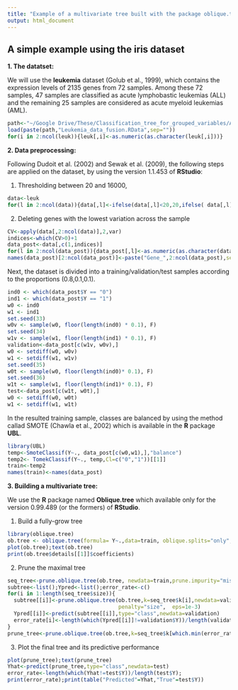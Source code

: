 ```yaml
---
title: "Example of a multivariate tree built with the package oblique.tree"
output: html_document
---
```

## A simple example using the iris dataset

**1. The datatset:**

We will use the **leukemia** dataset (Golub et al., 1999), which contains the expression levels of 2135 genes from 72 samples. Among these 72 samples, 47 samples are classified as acute lymphobastic leukemias (ALL) and the remaining 25 samples are considered as acute myeloid leukemias (AML). 
 

```r
path<-"~/Google Drive/These/Classification_tree_for_grouped_variables/Applications_soumission_Computational_Statistics/Leukemia/"# path to datasets
load(paste(path,"Leukemia_data_fusion.RData",sep=""))
for(i in 2:ncol(leuk)){leuk[,i]<-as.numeric(as.character(leuk[,i]))}
```

**2. Data preprocessing:**

Following Dudoit et al. (2002) and Sewak et al. (2009), the following steps are applied on the dataset, by using the version 1.1.453 of **RStudio**:
  
  1) Thresholding between 20 and 16000,
```r
data<-leuk
for(l in 2:ncol(data)){data[,l]<-ifelse(data[,l]<20,20,ifelse( data[,l]>16000,16000, data[,l]))}
```

  2) Deleting genes with the lowest variation across the sample
```r
CV<-apply(data[,2:ncol(data)],2,var)
indices<-which(CV>0)+1
data_post<-data[,c(1,indices)]
for(l in 2:ncol(data_post)){data_post[,l]<-as.numeric(as.character(data_post[,l]))}
names(data_post)[2:ncol(data_post)]<-paste("Gene_",2:ncol(data_post),sep="")
```


Next, the dataset is divided into a training/validation/test samples according to the proportions (0.8,0.1,0.1). 


```r
ind0 <- which(data_post$Y == "0")
ind1 <- which(data_post$Y == "1")
w0 <- ind0
w1 <- ind1
set.seed(33)
w0v <- sample(w0, floor(length(ind0) * 0.1), F)
set.seed(34)
w1v <- sample(w1, floor(length(ind1) * 0.1), F)
validation<-data_post[c(w1v, w0v),]
w0 <- setdiff(w0, w0v)
w1 <- setdiff(w1, w1v)
set.seed(35)
w0t <- sample(w0, floor(length(ind0)* 0.1), F)
set.seed(36)
w1t <- sample(w1, floor(length(ind1)* 0.1), F)
test<-data_post[c(w1t, w0t),]
w0 <- setdiff(w0, w0t)
w1 <- setdiff(w1, w1t)
```  


In the resulted training sample, classes are balanced by using the method callad SMOTE (Chawla et al., 2002) which is available in the **R** package **UBL**.

```r
library(UBL)
temp<-SmoteClassif(Y~., data_post[c(w0,w1),],"balance")
temp2<- TomekClassif(Y~., temp,Cl=c("0","1"))[[1]]
train<-temp2
names(train)<-names(data_post)
```  




**3. Building a multivariate tree:**

We use the **R** package named **Oblique.tree** which available only for the version 0.99.489 (or the formers) of **RStudio**.

 1) Build a fully-grow tree
```r
library(oblique.tree)
ob.tree <- oblique.tree(formula= Y~.,data=train, oblique.splits="only", variable.selection="lasso.aic")
plot(ob.tree);text(ob.tree)
print(ob.tree$details[[1]]$coefficients)
``` 
 
 2) Prune the maximal tree
```r
seq_tree<-prune.oblique.tree(ob.tree, newdata=train,prune.impurity="misclass", penalty="size",  eps=1e-3)
subtree<-list();Ypred<-list();error_rate<-c()
for(i in 1:length(seq_tree$size)){
  subtree[[i]]<-prune.oblique.tree(ob.tree,k=seq_tree$k[i],newdata=validation,prune.impurity="misclass",    
                                   penalty="size",  eps=1e-3)
  Ypred[[i]]<-predict(subtree[[i]],type="class",newdata=validation)
  error_rate[i]<-length(which(Ypred[[i]]!=validation$Y))/length(validation$Y)
}
prune_tree<-prune.oblique.tree(ob.tree,k=seq_tree$k[which.min(error_rate)],newdata=validation,prune.impurity = "misclass", penalty = "size",  eps = 1e-3)
``` 

 3) Plot the final tree and its predictive performance
```r
plot(prune_tree);text(prune_tree)
Yhat<-predict(prune_tree,type="class",newdata=test)
error_rate<-length(which(Yhat!=test$Y))/length(test$Y);
print(error_rate);print(table("Predicted"=Yhat,"True"=test$Y))
``` 

